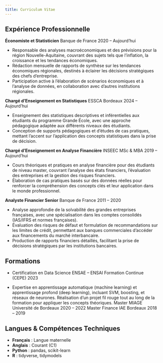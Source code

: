 ```yaml
---
title: Curriculum Vitae
---
```


## Expérience Professionnelle

**Économiste et Statisticien**
Banque de France
2020 – Aujourd’hui

- Responsable des analyses macroéconomiques et des prévisions pour la région Nouvelle-Aquitaine, couvrant des sujets tels que l’inflation, la croissance et les tendances économiques.
- Rédaction mensuelle de rapports de synthèse sur les tendances économiques régionales, destinés à éclairer les décisions stratégiques des chefs d’entreprise.
- Participation active à l’élaboration de scénarios économiques et à l’analyse de données, en collaboration avec d’autres institutions régionales.

**Chargé d’Enseignement en Statistiques**
ESSCA Bordeaux
2024 – Aujourd’hui

- Enseignement des statistiques descriptives et inférentielles aux étudiants du programme Grande École, avec une approche pédagogique adaptée aux différents niveaux des étudiants.
- Conception de supports pédagogiques et d’études de cas pratiques, mettant l’accent sur l'application des concepts statistiques dans la prise de décision.

**Chargé d’Enseignement en Analyse Financière**
INSEEC MSc & MBA
2019 – Aujourd’hui

- Cours théoriques et pratiques en analyse financière pour des étudiants de niveau master, couvrant l’analyse des états financiers, l’évaluation des entreprises et la gestion des risques financiers.
- Élaboration de cas pratiques basés sur des données réelles pour renforcer la compréhension des concepts clés et leur application dans le monde professionnel.

**Analyste Financier Senior**
Banque de France
2011 – 2020

- Analyse approfondie de la solvabilité des grandes entreprises françaises, avec une spécialisation dans les comptes consolidés (IAS/IFRS et normes françaises).
- Évaluation des risques de défaut et formulation de recommandations sur les limites de crédit, permettant aux banques commerciales d'accéder aux financements du marché interbancaire.
- Production de rapports financiers détaillés, facilitant la prise de décisions stratégiques par les institutions bancaires.

## Formations

- Certification en Data Science
ENSAE – ENSAI Formation Continue (CEPE)
2023

- Expertise en apprentissage automatique (machine learning) et apprentissage profond (deep learning), incluant SVM, boosting, et réseaux de neurones. Réalisation d’un projet fil rouge tout au long de la formation pour appliquer les concepts théoriques.
Master MIAGE 	Université de Bordeaux	2020 – 2022
Master Finance 	IAE Bordeaux	2018 – 2019

## Langues & Compétences Techniques

- **Français** : Langue maternelle
- **Anglais** : Courant (C1)
- **Python** : pandas, scikit-learn
- **R** : tidyverse, tidymodels